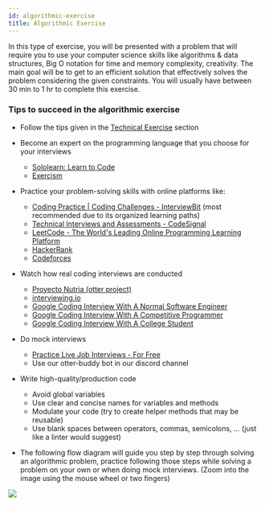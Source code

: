 ```yaml
---
id: algorithmic-exercise
title: Algorithmic Exercise
---
```



In this type of exercise, you will be presented with a problem that will require you to use your
computer science skills like algorithms & data structures, Big O notation for time and memory
complexity, creativity. The main goal will be to get to an efficient solution that effectively
solves the problem considering the given constraints.
You will usually have between 30 min to 1 hr to complete this exercise.

### Tips to succeed in the algorithmic exercise

- Follow the tips given in the [Technical Exercise](../technical-exercise) section
- Become an expert on the programming language that you choose for your interviews
  - [Sololearn: Learn to Code](https://www.sololearn.com/home)
  - [Exercism](https://exercism.org/)
- Practice your problem-solving skills with online platforms like:
  - [Coding Practice | Coding Challenges - InterviewBit](https://www.interviewbit.com/courses/programming/) (most recommended due to its organized learning paths)
  - [Technical Interviews and Assessments - CodeSignal](https://codesignal.com/)
  - [LeetCode - The World's Leading Online Programming Learning Platform](https://leetcode.com/)
  - [HackerRank](https://www.hackerrank.com/)
  - [Codeforces](https://codeforces.com/)
- Watch how real coding interviews are conducted

  - [Proyecto Nutria (otter project)](https://www.youtube.com/c/ProyectoNutria/videos)
  - [interviewing.io](https://www.youtube.com/c/interviewingio/videos)
  - [Google Coding Interview With A Normal Software Engineer](https://www.youtube.com/watch?v=rw4s4M3hFfs)
  - [Google Coding Interview With A Competitive Programmer](https://www.youtube.com/watch?v=EuPSibuIKIg)
  - [Google Coding Interview With A College Student](https://www.youtube.com/watch?v=3Q_oYDQ2whs)

- Do mock interviews

  - [Practice Live Job Interviews - For Free](https://www.pramp.com/#/)
  - Use our otter-buddy bot in our discord channel

- Write high-quality/production code
  - Avoid global variables
  - Use clear and concise names for variables and methods
  - Modulate your code (try to create helper methods that may be reusable)
  - Use blank spaces between operators, commas, semicolons, … (just like a linter would suggest)
- The following flow diagram will guide you step by step through solving an algorithmic problem,
  practice following those steps while solving a problem on your own or when doing mock interviews.
  (Zoom into the image using the mouse wheel or two fingers)

<TransformWrapper>
  <TransformComponent>
    <img src="/otter-guides/img/algorithmic_problem_steps.svg" />
  </TransformComponent>
</TransformWrapper>
